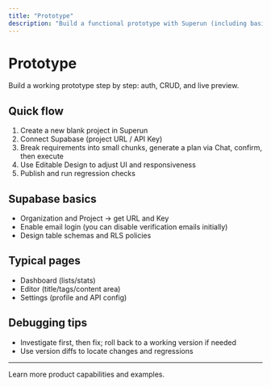 ```yaml
---
title: "Prototype"
description: "Build a functional prototype with Superun (including basic Supabase integration)"
---
```


# Prototype

Build a working prototype step by step: auth, CRUD, and live preview.

## Quick flow
1. Create a new blank project in Superun
2. Connect Supabase (project URL / API Key)
3. Break requirements into small chunks, generate a plan via Chat, confirm, then execute
4. Use Editable Design to adjust UI and responsiveness
5. Publish and run regression checks

## Supabase basics
- Organization and Project → get URL and Key
- Enable email login (you can disable verification emails initially)
- Design table schemas and RLS policies

## Typical pages
- Dashboard (lists/stats)
- Editor (title/tags/content area)
- Settings (profile and API config)

## Debugging tips
- Investigate first, then fix; roll back to a working version if needed
- Use version diffs to locate changes and regressions

---

<Card title="Superun Website" icon="globe" href="https://superun.ai/web" horizontal>
  Learn more product capabilities and examples.
</Card>


